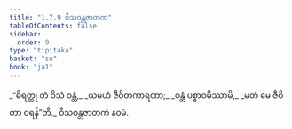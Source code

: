 ```yaml
---
title: "1.7.9 ဝိသဝန္တဇာတက"
tableOfContents: false
sidebar:
  order: 9
type: "tipitaka"
basket: "su"
book: "ja1"
---
```



<DynamicBreadcrumb />

<Division number="69" book="ja1" e="ch" v="22" p="16">

<Paragraph number="151" type="verses" book="ja1">
_“ဓိရတ္ထု တံ ဝိသံ ဝန္တံ,_  
_ယမဟံ ဇီဝိတကာရဏာ;_  
_ဝန္တံ ပစ္စာဝမိဿာမိ,_  
_မတံ မေ ဇီဝိတာ ဝရန်”တိ._  


</Paragraph>
</Division>

<Paragraph number="152" type="center" book="ja1">
ဝိသဝန္တဇာတကံ နဝမံ.
</Paragraph>